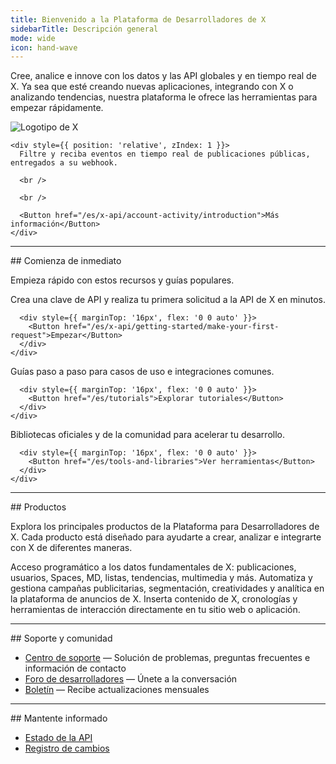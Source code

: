 ```yaml
---
title: Bienvenido a la Plataforma de Desarrolladores de X
sidebarTitle: Descripción general
mode: wide
icon: hand-wave
---
```



Cree, analice e innove con los datos y las API globales y en tiempo real de X. Ya sea que esté creando nuevas aplicaciones, integrando con X o analizando tendencias, nuestra plataforma le ofrece las herramientas para empezar rápidamente.

<Card title="Webhooks de Flujo filtrado: ya disponibles" icon="bolt" iconType="solid">
  <div
    style={{
position: 'relative',
minHeight: '90px'
}}
  >
    <div
      style={{
position: 'absolute',
top: '25%',
left: '85%',
transform: 'translate(-50%, -50%)',
opacity: 0.10,
zIndex: 0,
width: '40%',
maxWidth: '320px',
pointerEvents: 'none',
filter: 'grayscale(1)'
}}
    >
      <img src="/logo/logo.svg" alt="Logotipo de X" style={{ width: '100%' }} />
    </div>

    <div style={{ position: 'relative', zIndex: 1 }}>
      Filtre y reciba eventos en tiempo real de publicaciones públicas, entregados a su webhook.

      <br />

      <br />

      <Button href="/es/x-api/account-activity/introduction">Más información</Button>
    </div>
  </div>
</Card>

---

<div id="jump-right-in">
  ## Comienza de inmediato
</div>

Empieza rápido con estos recursos y guías populares.

<div className="grid md:grid-cols-3 gap-6 my-8">
  <Card title="Quickstart" icon="rocket" iconType="solid" href="/es/x-api/getting-started/make-your-first-request">
    <div style={{ minHeight: '120px', display: 'flex', flexDirection: 'column' }}>
      <div style={{ flex: '1 1 auto' }}>
        Crea una clave de API y realiza tu primera solicitud a la API de X en minutos.
      </div>

      <div style={{ marginTop: '16px', flex: '0 0 auto' }}>
        <Button href="/es/x-api/getting-started/make-your-first-request">Empezar</Button>
      </div>
    </div>
  </Card>

  <Card title="Tutorials" icon="book" iconType="solid" href="/es/tutorials">
    <div style={{ minHeight: '120px', display: 'flex', flexDirection: 'column' }}>
      <div style={{ flex: '1 1 auto' }}>
        Guías paso a paso para casos de uso e integraciones comunes.
      </div>

      <div style={{ marginTop: '16px', flex: '0 0 auto' }}>
        <Button href="/es/tutorials">Explorar tutoriales</Button>
      </div>
    </div>
  </Card>

  <Card title="Tools & SDKs" icon="toolbox" iconType="solid" href="/es/tools-and-libraries">
    <div style={{ minHeight: '120px', display: 'flex', flexDirection: 'column' }}>
      <div style={{ flex: '1 1 auto' }}>
        Bibliotecas oficiales y de la comunidad para acelerar tu desarrollo.
      </div>

      <div style={{ marginTop: '16px', flex: '0 0 auto' }}>
        <Button href="/es/tools-and-libraries">Ver herramientas</Button>
      </div>
    </div>
  </Card>
</div>

---

<div id="products">
  ## Productos
</div>

Explora los principales productos de la Plataforma para Desarrolladores de X. Cada producto está diseñado para ayudarte a crear, analizar e integrarte con X de diferentes maneras.

<CardGroup cols={3}>
  <Card title="X API" icon="square-x-twitter" iconType="solid" href="/es/x-api/introduction">
    Acceso programático a los datos fundamentales de X: publicaciones, usuarios, Spaces, MD, listas, tendencias, multimedia y más.
  </Card>

  <Card title="X Ads API" icon="rectangle-ad" iconType="solid" href="/es/x-ads-api/introduction">
    Automatiza y gestiona campañas publicitarias, segmentación, creatividades y analítica en la plataforma de anuncios de X.
  </Card>

  <Card title="X for Websites" icon="laptop-code" iconType="solid" href="https://developer.x.com/en/docs/twitter-for-websites.html">
    Inserta contenido de X, cronologías y herramientas de interacción directamente en tu sitio web o aplicación.
  </Card>
</CardGroup>

---

<div id="support-community">
  ## Soporte y comunidad
</div>

- [Centro de soporte](https://developer.x.com/en/support) — Solución de problemas, preguntas frecuentes e información de contacto
- [Foro de desarrolladores](https://devcommunity.x.com) — Únete a la conversación
- [Boletín](https://docs.x.com/resources/newsletter) — Recibe actualizaciones mensuales

---

<div id="stay-informed">
  ## Mantente informado
</div>

- [Estado de la API](https://docs.x.com/status)
- [Registro de cambios](https://docs.x.com/changelog)